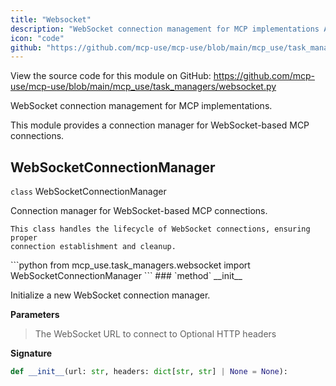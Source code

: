 ```yaml
---
title: "Websocket"
description: "WebSocket connection management for MCP implementations API Documentation"
icon: "code"
github: "https://github.com/mcp-use/mcp-use/blob/main/mcp_use/task_managers/websocket.py"
---
```



<Callout type="info" title="Source Code">
View the source code for this module on GitHub: <a href='https://github.com/mcp-use/mcp-use/blob/main/mcp_use/task_managers/websocket.py' target='_blank' rel='noopener noreferrer'>https://github.com/mcp-use/mcp-use/blob/main/mcp_use/task_managers/websocket.py</a>
</Callout>

WebSocket connection management for MCP implementations.

This module provides a connection manager for WebSocket-based MCP connections.

## WebSocketConnectionManager

<div>
<RandomGradientBackground className="rounded-lg p-4 w-full h-full rounded-full">
<div className="text-black">
<div className="text-black font-bold text-xl mb-2 mt-8"><code className="!text-black">class</code> WebSocketConnectionManager</div>

Connection manager for WebSocket-based MCP connections.

    This class handles the lifecycle of WebSocket connections, ensuring proper
    connection establishment and cleanup.

</div>
</RandomGradientBackground>
```python
from mcp_use.task_managers.websocket import WebSocketConnectionManager
```

<Card type="info">
### `method` __init__

Initialize a new WebSocket connection manager.


**Parameters**
><ParamField body="url" type="str" required="True" >   The WebSocket URL to connect to </ParamField>
><ParamField body="headers" type="dict[str, str] | None" default="None" >   Optional HTTP headers </ParamField>

**Signature**
```python wrap
def __init__(url: str, headers: dict[str, str] | None = None):
```

</Card>
</div>
